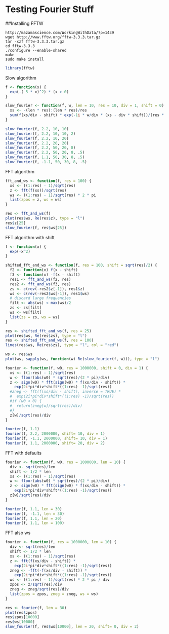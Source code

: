 Testing Fourier Stuff
========================================================

##Installing FFTW
```
http://mazamascience.com/WorkingWithData/?p=1439
wget http://www.fftw.org/fftw-3.3.3.tar.gz
tar -xzf fftw-3.3.3.tar.gz
cd fftw-3.3.3
./configure --enable-shared
make
sudo make install
```

```r
library(fftw)
```

Slow algorithm

```r
f <- function(x) {
  exp(-( 5 * x)^2) * (x > 0)
}

slow_fourier <- function(f, w, len = 10, res = 10, div = 1, shift = 0) {
  xs <- -(len * res):(len * res)/res
  sum(f(xs/div - shift) * exp(-1i * w/div * (xs - div * shift))/(res * div))
}

slow_fourier(f, 2.2, 10, 10)
slow_fourier(f, 2.2, 10, 10, 2)
slow_fourier(f, 2.2, 10, 20)
slow_fourier(f, 2.2, 20, 20)
slow_fourier(f, 2.2, 50, 20, 8)
slow_fourier(f, 2.2, 50, 20, 8, .5)
slow_fourier(f, 1.1, 50, 30, 8, .5)
slow_fourier(f, -1.1, 50, 30, 8, .5)
```

FFT algorithm
```r
fft_and_ws <- function(f, res = 100) {
  xs <- ((1:res) - 1)/sqrt(res)
  z <- fft(f(xs))/sqrt(res)
  ws <- ((1:res) - 1)/sqrt(res) * 2 * pi
  list(zpos = z, ws = ws)
}

res <- fft_and_ws(f)
plot(res$ws, Re(res$z), type = "l")
res$z[25]
slow_fourier(f, res$ws[25])
```


FFT algorithm with shift
```r
f <- function(x) {
  exp(-x^2)
}

shifted_fft_and_ws <- function(f, res = 100, shift = sqrt(res)/2) {
  f2 <- function(x) f(x - shift)
  f3 <- function(x) -f(x - shift)
  res1 <- fft_and_ws(f2, res)
  res2 <- fft_and_ws(f3, res)
  zs <- c(rev(-res2$z[-1]), res1$z)
  ws <- c(rev(-res2$ws[-1]), res1$ws)
  # discard large frequencies
  filt <- abs(ws) < max(ws)/2
  zs <- zs[filt]
  ws <- ws[filt]
  list(zs = zs, ws = ws)
}

res <- shifted_fft_and_ws(f, res = 25)
plot(res$ws, Re(res$zs), type = "l")
res <- shifted_fft_and_ws(f, res = 100)
lines(res$ws, Re(res$zs), type = "l", col = "red")

ws <- res$ws
plot(ws, sapply(ws, function(w) Re(slow_fourier(f, w))), type = "l")
```


```r
fourier <- function(f, w0, res = 1000000, shift = 0, div = 1) {
  xs <- ((1:res) - 1)/sqrt(res)
  w <- floor(abs(w0) * sqrt(res)/(2 * pi)/div)
  z <- sign(w0) * fft(sign(w0) * f(xs/div - shift)) *
    exp(2i*pi*div*shift*((1:res) -1)/sqrt(res))
  #zneg <- fft(f(xs/div - shift), inverse = TRUE) *
  #  exp(2i*pi*div*shift*((1:res) -1)/sqrt(res))
  #if (w0 < 0) {
  #  return(zneg[w]/sqrt(res)/div)
  #}
  z[w]/sqrt(res)/div
}

fourier(f, 1.1)
fourier(f, 2.2, 2000000, shift= 10, div = 1)
fourier(f, -1.1, 2000000, shift= 10, div = 1)
fourier(f, 1.1, 2000000, shift= 20, div = 2)

```

FFT with defaults
```r
fourier <- function(f, w0, res = 1000000, len = 10) {
  div <- sqrt(res)/len
  shift <- 1/2 * len
  xs <- ((1:res) - 1)/sqrt(res)
  w <- floor(abs(w0) * sqrt(res)/(2 * pi)/div)
  z <- sign(w0) * fft(sign(w0) * f(xs/div - shift)) *
    exp(2i*pi*div*shift*((1:res) -1)/sqrt(res))
  z[w]/sqrt(res)/div
}

fourier(f, 1.1, len = 30)
fourier(f, -1.1, len = 30)
fourier(f, 1.1, len = 20)
fourier(f, 1.1, len = 100)

```


FFT also ws
```r
fourier <- function(f, res = 1000000, len = 10) {
  div <- sqrt(res)/len
  shift <- 1/2 * len
  xs <- ((1:res) - 1)/sqrt(res)
  z <- fft(f(xs/div - shift)) *
    exp(2i*pi*div*shift*((1:res) -1)/sqrt(res))
  zneg <- -fft(-f(xs/div - shift)) *
    exp(2i*pi*div*shift*((1:res) -1)/sqrt(res))
  ws <- ((1:res) - 1)/sqrt(res) * 2 * pi / div
  zpos <- z/sqrt(res)/div
  zneg <- zneg/sqrt(res)/div
  list(zpos = zpos, zneg = zneg, ws = ws)
}

res <- fourier(f, len = 30)
plot(res$zpos)
res$zpos[10000]
res$ws[10000]
slow_fourier(f, res$ws[10000], len = 20, shift= 0, div = 2)
```
